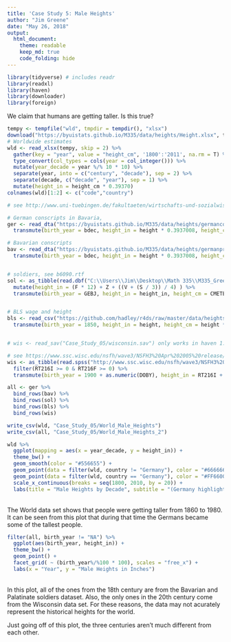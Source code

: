 ```yaml
---
title: 'Case Study 5: Male Heights'
author: "Jim Greene"
date: "May 26, 2018"
output: 
  html_document:
    theme: readable
    keep_md: true
    code_folding: hide
---
```


```r
library(tidyverse) # includes readr
library(readxl)
library(haven)
library(downloader)
library(foreign)
```

We claim that humans are getting taller. Is this true?

```r
tempy <- tempfile("wld", tmpdir = tempdir(), "xlsx")
download("https://byuistats.github.io/M335/data/heights/Height.xlsx", tempy, mode = "wb")
# Worldwide estimates
wld <- read_xlsx(tempy, skip = 2) %>% 
  gather(key = "year", value = "height_cm", '1800':'2011', na.rm = T) %>%
  type_convert(col_types = cols(year = col_integer())) %>% 
  mutate(year_decade = year %/% 10 * 10) %>% 
  separate(year, into = c("century", "decade"), sep = 2) %>% 
  separate(decade, c("decade", "year"), sep = 1) %>% 
  mutate(height_in = height_cm * 0.39370)
colnames(wld)[1:2] <- c("code","country")
```

```r
# see http://www.uni-tuebingen.de/fakultaeten/wirtschafts-und-sozialwissenschaftliche-fakultaet/faecher/wirtschaftswissenschaft/lehrstuehle/volkswirtschaftslehre/wirtschaftsgeschichte/data-hub-height.html

# German conscripts in Bavaria, 
ger <- read_dta("https://byuistats.github.io/M335/data/heights/germanconscr.dta") %>% 
  transmute(birth_year = bdec, height_in = height * 0.3937008, height_cm = height, study_id = as.character(c(1001:2382)))

# Bavarian conscripts
bav <- read_dta("https://byuistats.github.io/M335/data/heights/germanprison.dta") %>% 
  transmute(birth_year = bdec, height_in = height * 0.3937008, height_cm = height, study_id = as.character(c(3001:3477)))


# soldiers, see b6090.rtf
sol <- as_tibble(read.dbf("C:\\Users\\Jim\\Desktop\\Math 335\\M335_Greene_Jim_\\Case_Study_05\\B6090.DBF")) %>% 
  mutate(height_in = (F * 12) + Z + ((V + (S / 3)) / 4) ) %>% 
  transmute(birth_year = GEBJ, height_in = height_in, height_cm = CMETER, study_id = as.character(RECNO))


# BLS wage and height
bls <- read_csv("https://github.com/hadley/r4ds/raw/master/data/heights.csv") %>% 
  transmute(birth_year = 1850, height_in = height, height_cm = height * 0.39370, study_id = as.character(c(50001:51192)))


# wis <- read_sav("Case_Study_05/wisconsin.sav") only works in haven 1.1.0

# see https://www.ssc.wisc.edu/nsfh/wave3/NSFH3%20Apr%202005%20release/Nsfh3main04202005.CBK
wis <- as_tibble(read.spss("http://www.ssc.wisc.edu/nsfh/wave3/NSFH3%20Apr%202005%20release/main05022005.sav", to.data.frame = T)) %>% 
  filter(RT216I >= 0 & RT216F >= 0) %>% 
  transmute(birth_year = 1900 + as.numeric(DOBY), height_in = RT216I + (RT216F * 12), height_cm = (RT216I + (RT216F * 12)) * 0.39370, study_id = as.character(CASEID))
```

```r
all <- ger %>% 
  bind_rows(bav) %>% 
  bind_rows(sol) %>% 
  bind_rows(bls) %>% 
  bind_rows(wis)
```

```r
write_csv(wld, "Case_Study_05/World_Male_Heights")
write_csv(all, "Case_Study_05/World_Male_Heights_2")
```

```r
wld %>% 
  ggplot(mapping = aes(x = year_decade, y = height_in)) +
  theme_bw() +
  geom_smooth(color = "#556655") +
  geom_point(data = filter(wld, country != "Germany"), color = "#666666") +
  geom_point(data = filter(wld, country == "Germany"), color = "#FF6600", size = 2) +
  scale_x_continuous(breaks = seq(1800, 2010, by = 20)) +
  labs(title = "Male Heights by Decade", subtitle = "(Germany highlighted)", x = "Decade", y = "Height in Inches")
```
</br>
The World data set shows that people were getting taller from 1860 to 1980. It can be seen from this plot that during that time the Germans became some of the tallest people.


```r
filter(all, birth_year != "NA") %>% 
  ggplot(aes(birth_year, height_in)) +
  theme_bw() +
  geom_point() +
  facet_grid( ~ (birth_year%/%100 * 100), scales = "free_x") +
  labs(x = "Year", y = "Male Heights in Inches")
```
</br>
In this plot, all of the ones from the 18th century are from the Bavarian and Palatinate soldiers dataset. Also, the only ones in the 20th century come from the Wisconsin data set. For these reasons, the data may not acurately represent the historical heights for the world.

Just going off of this plot, the three centuries aren't much different from each other.